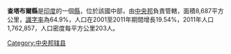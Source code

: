 {{Unreferenced|time=2018-05-29T22:39:41+00:00}}
'''查塔布爾縣'''是[[印度|印度]]的一個[[縣|縣]]，位於該國中部，由[[中央邦|中央邦]]負責管轄，面積8,687平方公里，[[識字率|識字率]]為64.9%，人口在2001至2011年期間增長19.54%，2011年人口1,762,857，人口密度每平方公里203人。

{{coord|24.915709|N|79.582214|E|region:IN_type:city|display=title}}

{{印度行政区划小作品}}
[[Category:中央邦辖县|Category:中央邦辖县]]